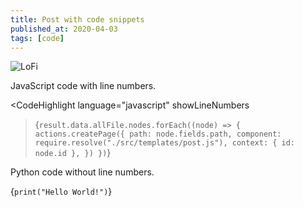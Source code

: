 ```yaml
---
title: Post with code snippets
published_at: 2020-04-03
tags: [code]
---
```



<Image wide file="lofigirl.png" alt="LoFi" />

JavaScript code with line numbers.

<CodeHighlight
  language="javascript"
  showLineNumbers
>{`result.data.allFile.nodes.forEach((node) => {
  actions.createPage({
    path: node.fields.path,
    component: require.resolve("./src/templates/post.js"),
    context: { id: node.id },
  })
})`}</CodeHighlight>

Python code without line numbers.

<CodeHighlight language="python">{`print("Hello World!")`}</CodeHighlight>
